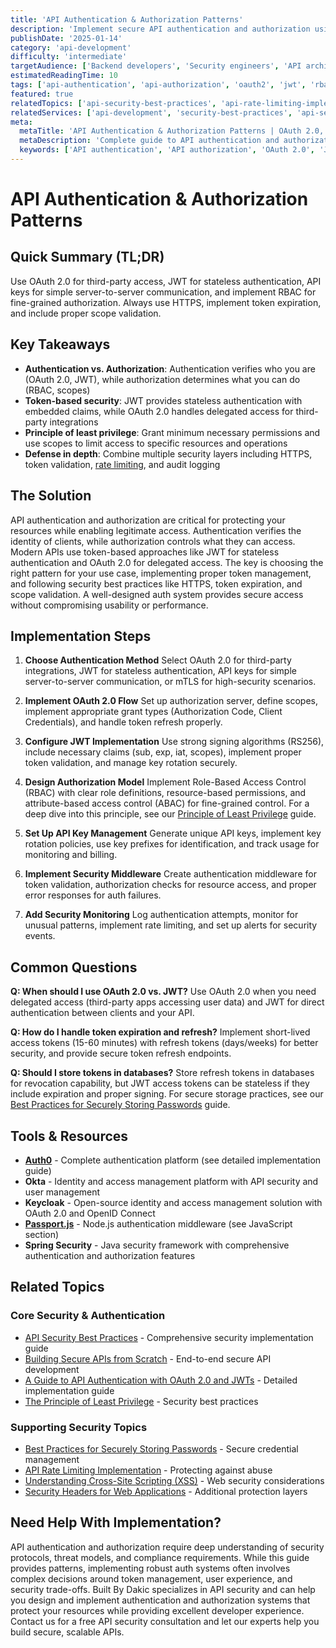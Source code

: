 ```yaml
---
title: 'API Authentication & Authorization Patterns'
description: 'Implement secure API authentication and authorization using OAuth 2.0, JWT, API keys, and role-based access control for robust security.'
publishDate: '2025-01-14'
category: 'api-development'
difficulty: 'intermediate'
targetAudience: ['Backend developers', 'Security engineers', 'API architects']
estimatedReadingTime: 10
tags: ['api-authentication', 'api-authorization', 'oauth2', 'jwt', 'rbac', 'api-security']
featured: true
relatedTopics: ['api-security-best-practices', 'api-rate-limiting-implementation', 'building-secure-apis-from-scratch', 'a-guide-to-api-authentication-with-oauth-2-0-and-jwts', 'best-practices-for-securely-storing-passwords', 'the-principle-of-least-privilege']
relatedServices: ['api-development', 'security-best-practices', 'api-security-consulting']
meta:
  metaTitle: 'API Authentication & Authorization Patterns | OAuth 2.0, JWT Guide'
  metaDescription: 'Complete guide to API authentication and authorization. Learn OAuth 2.0, JWT, API keys, and RBAC patterns for secure API access control.'
  keywords: ['API authentication', 'API authorization', 'OAuth 2.0', 'JWT', 'RBAC', 'API security']
---
```


# API Authentication & Authorization Patterns

## Quick Summary (TL;DR)

Use OAuth 2.0 for third-party access, JWT for stateless authentication, API keys for simple server-to-server communication, and implement RBAC for fine-grained authorization. Always use HTTPS, implement token expiration, and include proper scope validation.

## Key Takeaways

- **Authentication vs. Authorization**: Authentication verifies who you are (OAuth 2.0, JWT), while authorization determines what you can do (RBAC, scopes)
- **Token-based security**: JWT provides stateless authentication with embedded claims, while OAuth 2.0 handles delegated access for third-party integrations
- **Principle of least privilege**: Grant minimum necessary permissions and use scopes to limit access to specific resources and operations
- **Defense in depth**: Combine multiple security layers including HTTPS, token validation, [rate limiting](/topics/api-rate-limiting-implementation), and audit logging

## The Solution

API authentication and authorization are critical for protecting your resources while enabling legitimate access. Authentication verifies the identity of clients, while authorization controls what they can access. Modern APIs use token-based approaches like JWT for stateless authentication and OAuth 2.0 for delegated access. The key is choosing the right pattern for your use case, implementing proper token management, and following security best practices like HTTPS, token expiration, and scope validation. A well-designed auth system provides secure access without compromising usability or performance.

## Implementation Steps

1. **Choose Authentication Method**
   Select OAuth 2.0 for third-party integrations, JWT for stateless authentication, API keys for simple server-to-server communication, or mTLS for high-security scenarios.

2. **Implement OAuth 2.0 Flow**
   Set up authorization server, define scopes, implement appropriate grant types (Authorization Code, Client Credentials), and handle token refresh properly.

3. **Configure JWT Implementation**
   Use strong signing algorithms (RS256), include necessary claims (sub, exp, iat, scopes), implement proper token validation, and manage key rotation securely.

4. **Design Authorization Model**
   Implement Role-Based Access Control (RBAC) with clear role definitions, resource-based permissions, and attribute-based access control (ABAC) for fine-grained control. For a deep dive into this principle, see our [Principle of Least Privilege](/topics/the-principle-of-least-privilege) guide.

5. **Set Up API Key Management**
   Generate unique API keys, implement key rotation policies, use key prefixes for identification, and track usage for monitoring and billing.

6. **Implement Security Middleware**
   Create authentication middleware for token validation, authorization checks for resource access, and proper error responses for auth failures.

7. **Add Security Monitoring**
   Log authentication attempts, monitor for unusual patterns, implement rate limiting, and set up alerts for security events.

## Common Questions

**Q: When should I use OAuth 2.0 vs. JWT?**
Use OAuth 2.0 when you need delegated access (third-party apps accessing user data) and JWT for direct authentication between clients and your API.

**Q: How do I handle token expiration and refresh?**
Implement short-lived access tokens (15-60 minutes) with refresh tokens (days/weeks) for better security, and provide secure token refresh endpoints.

**Q: Should I store tokens in databases?**
Store refresh tokens in databases for revocation capability, but JWT access tokens can be stateless if they include expiration and proper signing. For secure storage practices, see our [Best Practices for Securely Storing Passwords](/topics/best-practices-for-securely-storing-passwords) guide.

## Tools & Resources

- **[Auth0](/topics/a-guide-to-api-authentication-with-oauth-2-0-and-jwts)** - Complete authentication platform (see detailed implementation guide)
- **Okta** - Identity and access management platform with API security and user management
- **Keycloak** - Open-source identity and access management solution with OAuth 2.0 and OpenID Connect
- **[Passport.js](/topics/javascript-testing-unit-testing-jest-modern-testing-strategies)** - Node.js authentication middleware (see JavaScript section)
- **Spring Security** - Java security framework with comprehensive authentication and authorization features

## Related Topics

### Core Security & Authentication
- [API Security Best Practices](/topics/api-security-best-practices) - Comprehensive security implementation guide
- [Building Secure APIs from Scratch](/topics/building-secure-apis-from-scratch) - End-to-end secure API development
- [A Guide to API Authentication with OAuth 2.0 and JWTs](/topics/a-guide-to-api-authentication-with-oauth-2-0-and-jwts) - Detailed implementation guide
- [The Principle of Least Privilege](/topics/the-principle-of-least-privilege) - Security best practices

### Supporting Security Topics
- [Best Practices for Securely Storing Passwords](/topics/best-practices-for-securely-storing-passwords) - Secure credential management
- [API Rate Limiting Implementation](/topics/api-rate-limiting-implementation) - Protecting against abuse
- [Understanding Cross-Site Scripting (XSS)](/topics/understanding-cross-site-scripting-xss-a-guide-to-prevention) - Web security considerations
- [Security Headers for Web Applications](/topics/security-headers-for-web-applications-a-practical-guide) - Additional protection layers

## Need Help With Implementation?

API authentication and authorization require deep understanding of security protocols, threat models, and compliance requirements. While this guide provides patterns, implementing robust auth systems often involves complex decisions around token management, user experience, and security trade-offs. Built By Dakic specializes in API security and can help you design and implement authentication and authorization systems that protect your resources while providing excellent developer experience. Contact us for a free API security consultation and let our experts help you build secure, scalable APIs.

